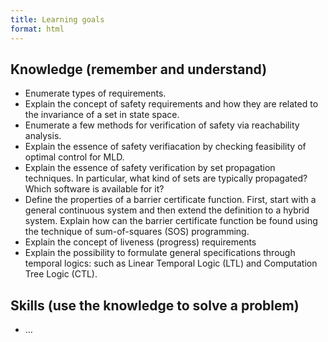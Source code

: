 ```yaml
---
title: Learning goals
format: html
---
```


## Knowledge (remember and understand)

- Enumerate types of requirements.
- Explain the concept of safety requirements and how they are related to the invariance of a set in state space.
- Enumerate a few methods for verification of safety via reachability analysis.
- Explain the essence of safety verifiacation by checking feasibility of optimal control for MLD.
- Explain the essence of safety verification by set propagation techniques. In particular, what kind of sets are typically propagated? Which software is available for it?
- Define the properties of a barrier certificate function. First, start with a general continuous system and then extend the definition to a hybrid system. Explain how can the barrier certificate function be found using the technique of sum-of-squares (SOS) programming.
- Explain the concept of liveness (progress) requirements
- Explain the possibility to formulate general specifications through temporal logics: such as Linear Temporal Logic (LTL) and Computation Tree Logic (CTL).

## Skills (use the knowledge to solve a problem)

- ...